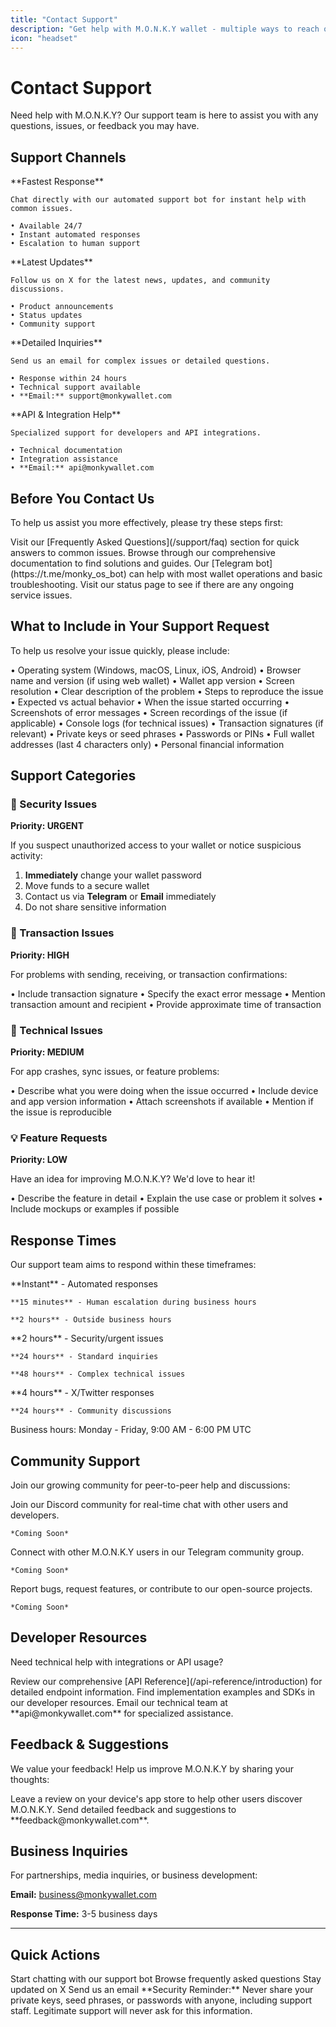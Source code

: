 ```yaml
---
title: "Contact Support"
description: "Get help with M.O.N.K.Y wallet - multiple ways to reach our support team."
icon: "headset"
---
```


# Contact Support

Need help with M.O.N.K.Y? Our support team is here to assist you with any questions, issues, or feedback you may have.

## Support Channels

<CardGroup cols={2}>
  <Card title="💬 Telegram Bot" icon="telegram" href="https://t.me/monky_os_bot">
    **Fastest Response**
    
    Chat directly with our automated support bot for instant help with common issues.
    
    • Available 24/7
    • Instant automated responses
    • Escalation to human support
  </Card>
  
  <Card title="🐦 Follow on X" icon="x-twitter" href="https://x.com/monkywallet">
    **Latest Updates**
    
    Follow us on X for the latest news, updates, and community discussions.
    
    • Product announcements
    • Status updates
    • Community support
  </Card>
  
  <Card title="📧 Email Support" icon="envelope">
    **Detailed Inquiries**
    
    Send us an email for complex issues or detailed questions.
    
    • Response within 24 hours
    • Technical support available
    • **Email:** support@monkywallet.com
  </Card>
  
  <Card title="🔧 Developer Support" icon="code">
    **API & Integration Help**
    
    Specialized support for developers and API integrations.
    
    • Technical documentation
    • Integration assistance
    • **Email:** api@monkywallet.com
  </Card>
</CardGroup>

## Before You Contact Us

To help us assist you more effectively, please try these steps first:

<Steps>
  <Step title="Check the FAQ">
    Visit our [Frequently Asked Questions](/support/faq) section for quick answers to common issues.
  </Step>
  
  <Step title="Search Documentation">
    Browse through our comprehensive documentation to find solutions and guides.
  </Step>
  
  <Step title="Try the Telegram Bot">
    Our [Telegram bot](https://t.me/monky_os_bot) can help with most wallet operations and basic troubleshooting.
  </Step>
  
  <Step title="Check System Status">
    Visit our status page to see if there are any ongoing service issues.
  </Step>
</Steps>

## What to Include in Your Support Request

To help us resolve your issue quickly, please include:

<AccordionGroup>
  <Accordion title="📱 Device Information">
    • Operating system (Windows, macOS, Linux, iOS, Android)
    • Browser name and version (if using web wallet)
    • Wallet app version
    • Screen resolution
  </Accordion>

  <Accordion title="🔍 Issue Details">
    • Clear description of the problem
    • Steps to reproduce the issue
    • Expected vs actual behavior
    • When the issue started occurring
  </Accordion>

  <Accordion title="📸 Screenshots/Videos">
    • Screenshots of error messages
    • Screen recordings of the issue (if applicable)
    • Console logs (for technical issues)
    • Transaction signatures (if relevant)
  </Accordion>

  <Accordion title="🚫 Never Include">
    • Private keys or seed phrases
    • Passwords or PINs
    • Full wallet addresses (last 4 characters only)
    • Personal financial information
  </Accordion>
</AccordionGroup>

## Support Categories

### 🔐 Security Issues

**Priority: URGENT**

If you suspect unauthorized access to your wallet or notice suspicious activity:

1. **Immediately** change your wallet password
2. Move funds to a secure wallet
3. Contact us via **Telegram** or **Email** immediately
4. Do not share sensitive information

### 💸 Transaction Issues

**Priority: HIGH**

For problems with sending, receiving, or transaction confirmations:

• Include transaction signature
• Specify the exact error message
• Mention transaction amount and recipient
• Provide approximate time of transaction

### 🔧 Technical Issues

**Priority: MEDIUM**

For app crashes, sync issues, or feature problems:

• Describe what you were doing when the issue occurred
• Include device and app version information
• Attach screenshots if available
• Mention if the issue is reproducible

### 💡 Feature Requests

**Priority: LOW**

Have an idea for improving M.O.N.K.Y? We'd love to hear it!

• Describe the feature in detail
• Explain the use case or problem it solves
• Include mockups or examples if possible

## Response Times

Our support team aims to respond within these timeframes:

<Tabs>
  <Tab title="Telegram Bot">
    **Instant** - Automated responses
    
    **15 minutes** - Human escalation during business hours
    
    **2 hours** - Outside business hours
  </Tab>
  
  <Tab title="Email Support">
    **2 hours** - Security/urgent issues
    
    **24 hours** - Standard inquiries
    
    **48 hours** - Complex technical issues
  </Tab>
  
  <Tab title="Social Media">
    **4 hours** - X/Twitter responses
    
    **24 hours** - Community discussions
  </Tab>
</Tabs>

<Note>
Business hours: Monday - Friday, 9:00 AM - 6:00 PM UTC
</Note>

## Community Support

Join our growing community for peer-to-peer help and discussions:

<CardGroup cols={3}>
  <Card title="🗣️ Discord Server" icon="discord">
    Join our Discord community for real-time chat with other users and developers.
    
    *Coming Soon*
  </Card>
  
  <Card title="💬 Telegram Group" icon="telegram">
    Connect with other M.O.N.K.Y users in our Telegram community group.
    
    *Coming Soon*
  </Card>
  
  <Card title="📖 GitHub" icon="github">
    Report bugs, request features, or contribute to our open-source projects.
    
    *Coming Soon*
  </Card>
</CardGroup>

## Developer Resources

Need technical help with integrations or API usage?

<Steps>
  <Step title="Check API Documentation">
    Review our comprehensive [API Reference](/api-reference/introduction) for detailed endpoint information.
  </Step>
  
  <Step title="Browse Code Examples">
    Find implementation examples and SDKs in our developer resources.
  </Step>
  
  <Step title="Contact Developer Support">
    Email our technical team at **api@monkywallet.com** for specialized assistance.
  </Step>
</Steps>

## Feedback & Suggestions

We value your feedback! Help us improve M.O.N.K.Y by sharing your thoughts:

<CardGroup cols={2}>
  <Card title="⭐ App Store Reviews" icon="star">
    Leave a review on your device's app store to help other users discover M.O.N.K.Y.
  </Card>
  
  <Card title="💬 Direct Feedback" icon="message-circle">
    Send detailed feedback and suggestions to **feedback@monkywallet.com**.
  </Card>
</CardGroup>

## Business Inquiries

For partnerships, media inquiries, or business development:

**Email:** business@monkywallet.com

**Response Time:** 3-5 business days

---

## Quick Actions

<CardGroup cols={4}>
  <Card title="Chat Now" icon="telegram" href="https://t.me/monky_os_bot">
    Start chatting with our support bot
  </Card>
  
  <Card title="Read FAQ" icon="question-circle" href="/support/faq">
    Browse frequently asked questions
  </Card>
  
  <Card title="Follow Updates" icon="x-twitter" href="https://x.com/monkywallet">
    Stay updated on X
  </Card>
  
  <Card title="Email Us" icon="envelope" href="mailto:support@monkywallet.com">
    Send us an email
  </Card>
</CardGroup>

<Warning>
**Security Reminder:** Never share your private keys, seed phrases, or passwords with anyone, including support staff. Legitimate support will never ask for this information.
</Warning>